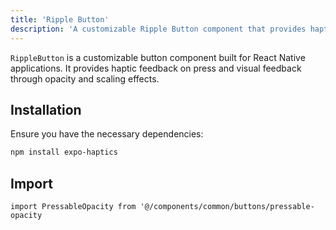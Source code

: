 ```yaml
---
title: 'Ripple Button'
description: 'A customizable Ripple Button component that provides haptic feedback and opacity effects on press.'
---
```


`RippleButton` is a customizable button component built for React Native applications. It provides haptic feedback on press and visual feedback through opacity and scaling effects.

## Installation

Ensure you have the necessary dependencies:

```bash
npm install expo-haptics
```

## Import

`import PressableOpacity from '@/components/common/buttons/pressable-opacity`